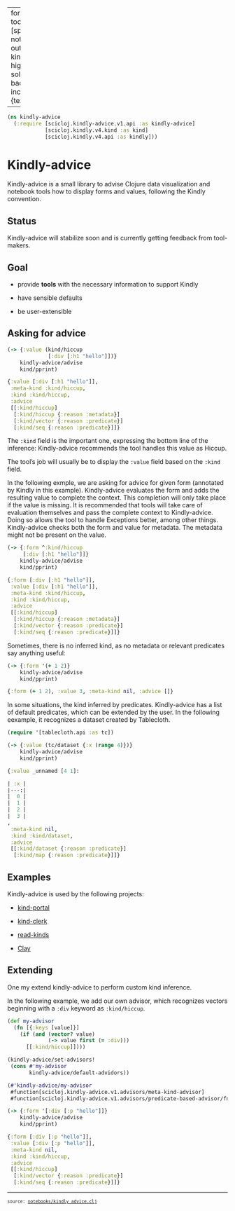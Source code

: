 
---
format:
  html:
    toc: true
    toc-depth: 4
    theme: [spacelab, notebooks/custom.scss]
    output-file: kindly_advice.html
highlight-style: solarized
code-block-background: true
include-in-header: {text: '<link rel = "icon" href = "data:," />'}

---
<style></style><style>.printedClojure .sourceCode {
  background-color: transparent;
  border-style: none;
}
</style>
<script src="kindly_advice_files/md-default0.js" type="text/javascript"></script><script src="kindly_advice_files/md-default1.js" type="text/javascript"></script>

::: {.sourceClojure}
```clojure
(ns kindly-advice
  (:require [scicloj.kindly-advice.v1.api :as kindly-advice]
            [scicloj.kindly.v4.kind :as kind]
            [scicloj.kindly.v4.api :as kindly]))
```
:::



# Kindly-advice

Kindly-advice is a small library to advise Clojure data visualization and notebook tools how to display forms and values, following the Kindly convention.

## Status
Kindly-advice will stabilize soon and is currently getting feedback from tool-makers.

## Goal

- provide **tools** with the necessary information to support Kindly

- have sensible defaults

- be user-extensible

## Asking for advice



::: {.sourceClojure}
```clojure
(-> {:value (kind/hiccup
             [:div [:h1 "hello"]])}
    kindly-advice/advise
    kind/pprint)
```
:::



::: {.printedClojure}
```clojure
{:value [:div [:h1 "hello"]],
 :meta-kind :kind/hiccup,
 :kind :kind/hiccup,
 :advice
 [[:kind/hiccup]
  [:kind/hiccup {:reason :metadata}]
  [:kind/vector {:reason :predicate}]
  [:kind/seq {:reason :predicate}]]}

```
:::



The `:kind` field is the important one, expressing the bottom line of the inference: Kindly-advice recommends the tool handles this value as Hiccup.

The tool's job will usually be to display the `:value` field based on the `:kind` field.

In the following exmple, we are asking for advice for given form (annotated by Kindly in this example).
Kindly-advice evaluates the form and adds the resulting value to complete the context. This completion will only take place if the value is missing. It is recommended that tools will take care of evaluation themselves and pass the complete context to Kindly-advice. Doing so allows the tool to handle Exceptions better, among other things.
Kindly-advice checks both the form and value for metadata. The metadata might not be present on the value.



::: {.sourceClojure}
```clojure
(-> {:form ^:kind/hiccup
     [:div [:h1 "hello"]]}
    kindly-advice/advise
    kind/pprint)
```
:::



::: {.printedClojure}
```clojure
{:form [:div [:h1 "hello"]],
 :value [:div [:h1 "hello"]],
 :meta-kind :kind/hiccup,
 :kind :kind/hiccup,
 :advice
 [[:kind/hiccup]
  [:kind/hiccup {:reason :metadata}]
  [:kind/vector {:reason :predicate}]
  [:kind/seq {:reason :predicate}]]}

```
:::


Sometimes, there is no inferred kind, as no metadata or relevant predicates say anything useful:


::: {.sourceClojure}
```clojure
(-> {:form '(+ 1 2)}
    kindly-advice/advise
    kind/pprint)
```
:::



::: {.printedClojure}
```clojure
{:form (+ 1 2), :value 3, :meta-kind nil, :advice []}

```
:::


In some situations, the kind inferred by predicates. Kindly-advice has a list of default predicates, which can be extended by the user. In the following eexample, it recognizes a dataset created by Tablecloth.


::: {.sourceClojure}
```clojure
(require '[tablecloth.api :as tc])
```
:::



::: {.sourceClojure}
```clojure
(-> {:value (tc/dataset {:x (range 4)})}
    kindly-advice/advise
    kind/pprint)
```
:::



::: {.printedClojure}
```clojure
{:value _unnamed [4 1]:

| :x |
|---:|
|  0 |
|  1 |
|  2 |
|  3 |
,
 :meta-kind nil,
 :kind :kind/dataset,
 :advice
 [[:kind/dataset {:reason :predicate}]
  [:kind/map {:reason :predicate}]]}

```
:::



## Examples

Kindly-advice is used by the following projects:

- [kind-portal](https://github.com/scicloj/kind-portal)

- [kind-clerk](https://github.com/scicloj/kind-clerk)

- [read-kinds](https://github.com/scicloj/read-kinds)

- [Clay](https://scicloj.github.io/clay/)




## Extending

One my extend kindly-advice to perform custom kind inference.

In the following example, we add our own advisor, which recognizes vectors beginning with a `:div` keyword as `:kind/hiccup`.



::: {.sourceClojure}
```clojure
(def my-advisor
  (fn [{:keys [value]}]
    (if (and (vector? value)
             (-> value first (= :div)))
      [[:kind/hiccup]])))
```
:::



::: {.sourceClojure}
```clojure
(kindly-advice/set-advisors!
 (cons #'my-advisor
       kindly-advice/default-advidors))
```
:::



::: {.printedClojure}
```clojure
(#'kindly-advice/my-advisor
 #function[scicloj.kindly-advice.v1.advisors/meta-kind-advisor]
 #function[scicloj.kindly-advice.v1.advisors/predicate-based-advisor/fn--9308])

```
:::



::: {.sourceClojure}
```clojure
(-> {:form '[:div [:p "hello"]]}
    kindly-advice/advise
    kind/pprint)
```
:::



::: {.printedClojure}
```clojure
{:form [:div [:p "hello"]],
 :value [:div [:p "hello"]],
 :meta-kind nil,
 :kind :kind/hiccup,
 :advice
 [[:kind/hiccup]
  [:kind/vector {:reason :predicate}]
  [:kind/seq {:reason :predicate}]]}

```
:::


<div style="background-color:grey;height:2px;width:100%;"></div>

<div><pre><small><small>source: <a href="https://github.com/scicloj/kindly-noted/blob/main/notebooks/kindly_advice.clj">notebooks/kindly_advice.clj</a></small></small></pre></div>